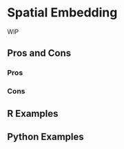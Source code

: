 # Spatial Embedding {#sec-spatial-embedding}

WIP

## Pros and Cons

### Pros

### Cons

## R Examples

## Python Examples

